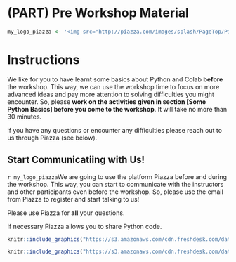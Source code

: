 # (PART) Pre Workshop Material

```r
my_logo_piazza <- '<img src="http://piazza.com/images/splash/PageTop/Piazza-Icon.png" class="float-right" width="110px"/>'
```


# Instructions {.unnumbered}

We like for you to have learnt some basics about Python and Colab **before** the workshop. This way, we can use the workshop time to focus on more advanced ideas and pay more attention to solving difficulties you might encounter. So,  please **work on the activities given in section [Some Python Basics] before you come to the workshop**. It will take no more than 30 minutes.

if you have any questions or encounter any difficulties please reach out to us through Piazza (see below).

## Start Communicatiing with Us! {.unnumbered}

`r my_logo_piazza`We are going to use the platform Piazza before and during the workshop. This way, you can start to communicate with the instructors and other participants even before the workshop. So, please use the email from Piazza to register and start talking to us!

Please use Piazza for **all** your questions.

::: {.rmdtip}
If necessary Piazza allows you to share Python code.

```r
knitr::include_graphics("https://s3.amazonaws.com/cdn.freshdesk.com/data/helpdesk/attachments/production/48040066646/original/YNJ0m8Wsz1UVTf7arF8gqzjKERE22B71-A.png?1589490612")
```

```r
knitr::include_graphics("https://s3.amazonaws.com/cdn.freshdesk.com/data/helpdesk/attachments/production/48040066775/original/lqkaZfbo_fEhdKNj-h3HeD11ddf_JwHQrw.png?1589490718")
```
:::

